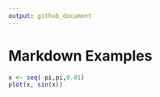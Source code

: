 ```yaml
---
output: github_document
---
```


# Markdown Examples

```r

x <- seq(-pi,pi,0.01)
plot(x, sin(x))
       
```

